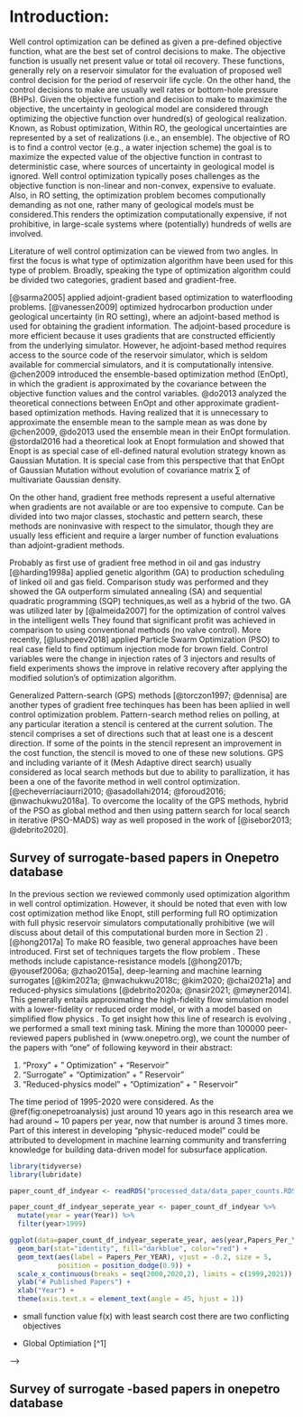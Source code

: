 
# Introduction:

\doublespacing

Well control optimization can be defined as given a pre-defined objective function, what are the best set of control decisions to make. The objective function is usually net present value or total oil recovery. These functions, generally rely on a reservoir simulator for the evaluation of proposed well control decision for the period of reservoir life cycle. On the other hand, the control decisions to make are usually well rates or bottom-hole pressure (BHPs). Given the objective function and decision to make to maximize the objective, the uncertainty in geological model are considered through optimizing the objective function over hundred(s) of geological realization. Known, as Robust optimization, Within RO, the geological uncertainties are represented by a set of realizations (i.e., an ensemble). The objective of RO is to find a control vector (e.g., a water injection scheme) the goal is to maximize the expected value of the objective function in contrast to deterministic case, where sources of uncertainty in geological model is ignored. Well control optimization typically poses challenges as the objective function is non-linear and non-convex, expensive to evaluate. Also, in RO setting, the optimization problem becomes computionally demanding as not one, rather many of geological models must be considered.This renders the optimization computationally expensive, if not prohibitive, in large-scale systems where (potentially) hundreds of wells are involved.

Literature of well control optimization can be viewed from two angles. In first the focus is what type of optimization algorithm have been used for this type of problem. Broadly, speaking the type of optimization algorithm could be divided two categories, gradient based and gradient-free.

[@sarma2005] applied adjoint-gradient based optimization to waterflooding problems. [@vanessen2009] optimized hydrocarbon production under geological uncertainty (in RO setting), where an adjoint-based method is used for obtaining the gradient information. The adjoint-based procedure is more efficient because it uses gradients that are constructed efficiently from the underlying simulator. However, he adjoint-based method requires access to the source code of the reservoir simulator, which is seldom available for commercial simulators, and it is computationally intensive. @chen2009 introduced the ensemble-based optimization method (EnOpt), in which the gradient is approximated by the covariance between the objective function values and the control variables. @do2013 analyzed the theoretical connections between EnOpt and other approximate gradient-based optimization methods. Having realized that it is unnecessary to approximate the ensemble mean to the sample mean as was done by @chen2009, @do2013 used the ensemble mean in their EnOpt formulation. @stordal2016 had a theoretical look at Enopt formulation and showed that Enopt is as special case of ell-defined natural evolution strategy known as Gaussian Mutation. It is special case from this perspective that that EnOpt of Gaussian Mutation without evolution of covariance matrix $\sum$ of multivariate Gaussian density.

On the other hand, gradient free methods represent a useful alternative when gradients are not available or are too expensive to compute. Can be divided into two major classes, stochastic and pettern search, these methods are noninvasive with respect to the simulator, though they are usually less efficient and require a larger number of function evaluations than adjoint-gradient methods.

Probably as first use of gradient free method in oil and gas industry [@harding1998a] applied genetic algorithm (GA) to production scheduling of linked oil and gas field. Comparison study was performed and they showed the GA outperform simulated annealing (SA) and sequential quadratic programming (SQP) techniques,as well as a hybrid of the two. GA was utilized later by [@almeida2007] for the optimization of control valves in the intelligent wells They found that significant profit was achieved in comparison to using conventional methods (no valve control). More recently, [@lushpeev2018] applied Particle Swarm Optimization (PSO) to real case field to find optimum injection mode for brown field. Control variables were the change in injection rates of 3 injectors and results of field experiments shows the improve in relative recovery after applying the modified solution's of optimization algorithm.

Generalized Pattern-search (GPS) methods [@torczon1997; @dennisa] are another types of gradient free techinques has been has been apliied in well control optimization problem. Pattern-search method relies on polling, at any particular iteration a stencil is centered at the current solution. The stencil comprises a set of directions such that at least one is a descent direction. If some of the points in the stencil represent an improvement in the cost function, the stencil is moved to one of these new solutions. GPS and including variante of it (Mesh Adaptive direct search) usually considered as local search methods but due to ability to parallization, it has been a one of the favorite method in well control optimization. [@echeverríaciaurri2010; @asadollahi2014; @foroud2016; @nwachukwu2018a]. To overcome the locality of the GPS methods, hybrid of the PSO as global method and then using pattern search for local search in iterative (PSO-MADS) way as well proposed in the work of [@isebor2013; @debrito2020].

## Survey of surrogate-based papers in Onepetro database

In the previous section we reviewed commonly used optimization algorithm in well control optimization. However, it should be noted that even with low cost optimization method like Enopt, still performing full RO optimization with full physic reservoir simulators computationally prohibitive (we will discuss about detail of this computational burden more in Section 2) .[@hong2017a] To make RO feasible, two general approaches have been introduced. First set of techniques targets the flow problem . These methods include capistance-resistance models [@hong2017b; @yousef2006a; @zhao2015a], deep-learning and machine learning surrogates [@kim2021a; @nwachukwu2018c; @kim2020; @chai2021a] and reduced-physics simulations [@debrito2020a; @nasir2021; @møyner2014]. This generally entails approximating the high-fidelity flow simulation model with a lower-fidelity or reduced order model, or with a model based on simplified flow physics . To get insight how this line of research is evolving , we performed a small text mining task. Mining the more than 100000 peer-reviewed papers published in (www.onepetro.org), we count the number of the papers with "one" of following keyword in their abstract:

1.  "Proxy" + " Optimization" + "Reservoir"
2.  "Surrogate" + "Optimization" + " Reservoir"
3.  "Reduced-physics model" + "Optimization" + " Reservoir"

The time period of 1995-2020 were considered. As the \@ref(fig:onepetroanalysis) just around 10 years ago in this research area we had around \~ 10 papers per year, now that number is around 3 times more. Part of this interest in developing "physic-reduced model" could be attributed to development in machine learning community and transferring knowledge for building data-driven model for subsurface application.

```r

library(tidyverse)
library(lubridate)

paper_count_df_indyear <- readRDS("processed_data/data_paper_counts.RDS")

paper_count_df_indyear_seperate_year <- paper_count_df_indyear %>% 
  mutate(year = year(Year)) %>% 
  filter(year>1999)

ggplot(data=paper_count_df_indyear_seperate_year, aes(year,Papers_Per_YEAR)) +
  geom_bar(stat="identity", fill="darkblue", color="red") +
  geom_text(aes(label = Papers_Per_YEAR), vjust = -0.2, size = 5,
            position = position_dodge(0.9)) +
  scale_x_continuous(breaks = seq(2000,2020,2), limits = c(1999,2021)) +
  ylab("# Published Papers") +
  xlab("Year") +
  theme(axis.text.x = element_text(angle = 45, hjust = 1))

```

-   small function value f(x) with least search cost there are two conflicting objectives

-   Global Optimiation [\^1]

<!-- To reduce the computational cost associated with these optimization problems, two general approaches have been introduced. The frst set of techniques targets the fow problem. This generally entails replacing the high-fdelity fow simulation model with a lower-fdelity or reducedorder model, or with a model based on simplifed fow physics Methods based on the frst approach include the use of reduced-order numerical models (Van Doren et al. 2006; Cardoso and Durlofsky 2010; He et al. 2011; Suwartadi et al. 2015; Jansen and Durlofsky 2017), machine-learning and deep-learning-based surrogates (e.g.,'Guo and Reynolds 2018; Nasir et al. 2020; Jin et al. 2020), reduced-physics simulations (e.g., Møyner et al. 2015; de Brito and Durlofsky 2020), or simpler analytical representations such as capacitance-resistance models (e.g., Albertoni and Lake 2003; Lasdon et al. 2017). Multilevel optimization approaches, in which a 1 3 A two‑stage optimization strategy for large‑scale oil feld... sequence of upscaled (coarsened) models are applied, have also been developed (Aliyev and Durlofsky 2017). -->

<!-- While developing a field, prediction of reservoir response to change in the variable is an am important factor to have an efficient reservoir management. The field of reservoir engineering is rich in the development and application of full-physics numerical simulations for forward modeling. However, the computational power needed to run such numerical simulators most of the time is huge. Especially, the framework of the Robust Optimization where uncertainty are considered through multiple of geological realization (thousand or multi-thousand), the practical applicability of such forward modeling is considerably limited. To address this challenge, the proxy-modeling for reservoir managemnet has emerged to reduce the cost of forward simulation. The root of this field goes back to the work of the [@bruce1943] where the analogy between flow of electricty in tthorugh te electrical device and the response of the reservoir was constructed. [@albertoni2003] Proposed the a Multivariate Linear Regression (MLR) to estimate the production from the well, where it claimed that total production at each is linear combination of injection rates with diffusitivity filter. Building on the work of [@albertoni2003], [@yousef2006] proposed a new procedure to quantify communication between wells, where for each injector/producer pair, two coefficients, capacitance to quantify connectivity and time constant to quantify the degree of fluid storage were considered. [@sayarpour2008] used superposition in time to analytically solve the numerical integration in CRM. [@zhao2015](Zhao et al. 2015) articulated that CRM models are not applicable when production rates change significantly, mainly due to those models neglect to include intearction of production-production and injector-injector pair well. Formulating the model in the framework titled INSIM (interwell numerical simulation model), it was used as efficient replacement to reservoir simulator when history-matching phase rate data or water-cut data obtained during water flooding operations. -->

<!-- Seperatley, in sake of utilization of recent advancemnet in the world of Information technology, couple of reaserach has been don eon the development of "Surrogate Reservoir Models" - [@mohaghegh2006] proposed the workflow for SRM model where Fuzzy Paatern Recognition (FPR) technology was dimensionality reduction, in both static and dynamic parameters of the reservir . Key Performance Indicator (KPI) was used to select the most important variable.- [@sampaio2009] tried on use of feed-forward neural networks as nonlinear proxies of reservoir response. A few set of rock and fluid properties were considere a input (porosity, permeability in "x" direction, permeability in "y" direction, and rock compressibility) where in developing the neural network model, only one hidden layer was used. flow proxy modeling to replace full simulation in history matching, and built the proxy with a single hidden layer artificial neural network (ANN). To predict the oil production from the SAGD rocess, (Fedutenko et al. 2014) [@fedutenko2014]employed the RBF Neural Network to predict the cumulative oil production over the time horizon of production (10 years) . <!--#  -->

--\>

## Survey of surrogate -based papers in onepetro database
